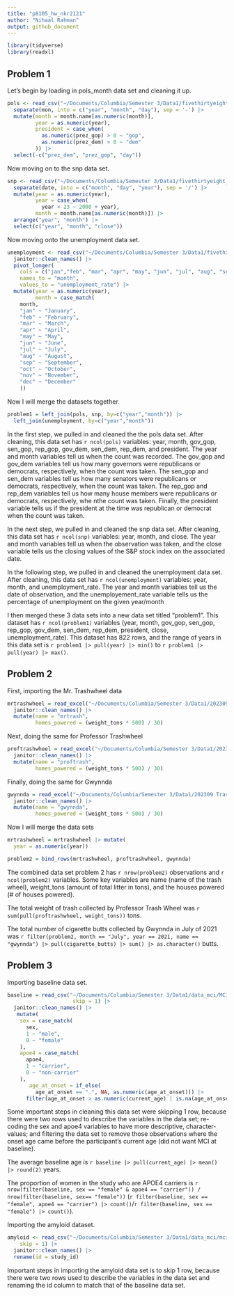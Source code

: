 ```yaml
---
title: "p8105_hw_nkr2121"
author: "Nihaal Rahman"
output: github_document
---
```


```r
library(tidyverse)
library(readxl)
```

## Problem 1

Let's begin by loading in pols_month data set and cleaning it up. 

```r
pols <- read_csv("~/Documents/Columbia/Semester 3/Data1/fivethirtyeight_datasets/pols-month.csv") |> 
  separate(mon, into = c("year", "month", "day"), sep = '-') |> 
  mutate(month = month.name[as.numeric(month)],
         year = as.numeric(year),
         president = case_when(
           as.numeric(prez_gop) > 0 ~ "gop",
           as.numeric(prez_dem) > 0 ~ "dem"
         )) |> 
  select(-c("prez_dem", "prez_gop", "day"))
```

Now moving on to the snp data set.  

```r
snp <- read_csv("~/Documents/Columbia/Semester 3/Data1/fivethirtyeight_datasets/snp.csv") |> 
  separate(date, into = c("month", "day", "year"), sep = '/') |> 
  mutate(year = as.numeric(year),
         year = case_when(
           year < 23 ~ 2000 + year),
         month = month.name[as.numeric(month)]) |> 
  arrange("year", "month") |> 
  select(c("year", "month", "close"))
```

Now moving onto the unemployment data set. 

```r
unemployment <- read_csv("~/Documents/Columbia/Semester 3/Data1/fivethirtyeight_datasets/unemployment.csv") |> 
  janitor::clean_names() |> 
  pivot_longer(
    cols = c("jan","feb", "mar", "apr", "may", "jun", "jul", "aug", "sep", "oct", "nov", "dec"),
    names_to = "month",
    values_to = "unemployment_rate") |> 
  mutate(year = as.numeric(year),
         month = case_match(
    month,
    "jan" ~ "January",
    "feb" ~ "February",
    "mar" ~ "March",
    "apr" ~ "April",
    "may" ~ "May",
    "jun" ~ "June",
    "jul" ~ "July",
    "aug" ~ "August",
    "sep" ~ "September",
    "oct" ~ "October",
    "nov" ~ "November",
    "dec" ~ "December"
    ))
```

Now I will merge the datasets together. 

```r
problem1 = left_join(pols, snp, by=c("year","month")) |> 
  left_join(unemployment, by=c("year","month"))
```

In the first step, we pulled in and cleaned the the pols data set. After cleaning, this data set has `r ncol(pols)` variables: year, month, gov_gop, sen_gop, rep_gop, gov_dem, sen_dem, rep_dem, and president. The year and month variables tell us when the count was recorded. The gov_gop and gov_dem variables tell us how many governors were republicans or democrats, respectively, when the count was taken. The sen_gop and sen_dem variables tell us how many senators were republicans or democrats, respectively, when the count was taken. The rep_gop and rep_dem variables tell us how many house members were republicans or democrats, respectively, whe nthe count was taken. Finally, the president variable tells us if the president at the time was republican or democrat when the count was taken. 

In the next step, we pulled in and cleaned the snp data set. After cleaning, this data set has `r ncol(snp)` variables: year, month, and close. The year and month variables tell us when the observation was taken, and the close variable tells us the closing values of the S&P stock index on the associated date. 

In the following step, we pulled in and cleaned the unemployment data set. After cleaning, this data set has `r ncol(unemployment)` variables: year, month, and unemployment_rate. The year and month variables tell us the date of observation, and the unemployement_rate variable tells us the percentage of unemployment on the given year/month 

I then merged these 3 data sets into a new data set titled "problem1". This dataset has `r ncol(problem1)` variables (year, month, gov_gop, sen_gop, rep_gop, gov_dem, sen_dem, rep_dem, president, close, unemployment_rate). This dataset has 822 rows, and the range of years in this data set is `r problem1 |> pull(year) |> min()` to `r problem1 |> pull(year) |> max()`. 

## Problem 2

First, importing the Mr. Trashwheel data

```r
mrtrashwheel = read_excel("~/Documents/Columbia/Semester 3/Data1/202309 Trash Wheel Collection Data.xlsx", sheet = "Mr. Trash Wheel", range = "A2:N586") |> 
  janitor::clean_names() |> 
  mutate(name = "mrtrash",
         homes_powered = (weight_tons * 500) / 30)
```

Next, doing the same for Professor Trashwheel

```r
proftrashwheel = read_excel("~/Documents/Columbia/Semester 3/Data1/202309 Trash Wheel Collection Data.xlsx", sheet = "Professor Trash Wheel", range = "A2:M108") |> 
  janitor::clean_names() |> 
  mutate(name = "proftrash",
         homes_powered = (weight_tons * 500) / 30)
```

Finally, doing the same for Gwynnda

```r
gwynnda = read_excel("~/Documents/Columbia/Semester 3/Data1/202309 Trash Wheel Collection Data.xlsx", sheet = "Gwynnda Trash Wheel", range = "A2:L157") |> 
  janitor::clean_names() |> 
  mutate(name = "gwynnda",
         homes_powered = (weight_tons * 500) / 30)
```

Now I will merge the data sets 

```r
mrtrashwheel = mrtrashwheel |> mutate(
  year = as.numeric(year))

problem2 = bind_rows(mrtrashwheel, proftrashwheel, gwynnda)
```
The combined data set problem 2 has `r nrow(problem2)` observations and `r ncol(problem2)` variables. Some key variables
are name (name of the trash wheel), weight_tons (amount of total litter in tons), and the houses powered (# of houses powered). 

The total weight of trash collected by Professor Trash Wheel was `r sum(pull(proftrashwheel, weight_tons))` tons.

The total number of cigarette butts collected by Gwynnda in July of 2021 was `r filter(problem2, month == "July", year == 2021, name == "gwynnda") |> pull(cigarette_butts) |> sum() |> as.character()` butts.

## Problem 3

Importing baseline data set. 

```r
baseline = read_csv("~/Documents/Columbia/Semester 3/Data1/data_mci/MCI_baseline.csv", 
                     skip = 1) |> 
  janitor::clean_names() |> 
   mutate(
    sex = case_match(  
      sex,
      1 ~ "male",
      0 ~ "female"
    ),
    apoe4 = case_match(
      apoe4,
      1 ~ "carrier",
      0 ~ "non-carrier"
    ),
       age_at_onset = if_else(
         age_at_onset == ".", NA, as.numeric(age_at_onset))) |> 
      filter(age_at_onset > as.numeric(current_age) | is.na(age_at_onset))
```

Some important steps in cleaning this data set were skipping 1 row, because there were two rows used to describe the variables in the data set; re-coding the sex and apoe4 variables to have more descriptive, character-values; and filtering the data set to remove those observations where the onset age came before the participant's current age (did not want MCI at baseline). 

The average baseline age is `r baseline |> pull(current_age) |> mean() |> round(2)` years.

The proportion of women in the study who are APOE4 carriers is
`r nrow(filter(baseline, sex == "female" & apoe4 == "carrier")) / nrow(filter(baseline, sex== "female"))` (`r filter(baseline, sex == "female", apoe4 == "carrier") |> count()`/`r filter(baseline, sex == "female") |> count()`).

Importing the amyloid dataset. 

```r
amyloid <- read_csv("~/Documents/Columbia/Semester 3/Data1/data_mci/mci_amyloid.csv", 
    skip = 1) |> 
  janitor::clean_names() |> 
  rename(id = study_id)
```

Important steps in importing the amyloid data set is to skip 1 row, because there were two rows used to describe the variables in the data set and renaming the id column to match that of the baseline data set. 








